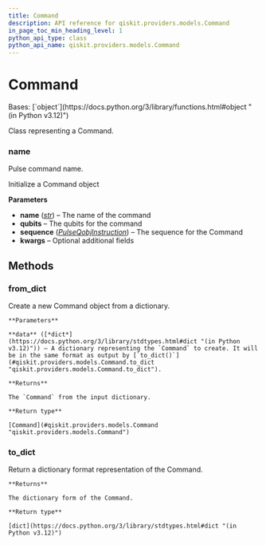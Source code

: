 ```yaml
---
title: Command
description: API reference for qiskit.providers.models.Command
in_page_toc_min_heading_level: 1
python_api_type: class
python_api_name: qiskit.providers.models.Command
---
```


# Command

<Class id="qiskit.providers.models.Command" isDedicatedPage={true} github="https://github.com/Qiskit/qiskit/tree/stable/1.0/qiskit/providers/models/pulsedefaults.py#L94-L160" signature="qiskit.providers.models.Command(name, qubits=None, sequence=None, **kwargs)">
  Bases: [`object`](https://docs.python.org/3/library/functions.html#object "(in Python v3.12)")

  Class representing a Command.

  ### name

  <Attribute id="qiskit.providers.models.Command.name" name="name">
    Pulse command name.
  </Attribute>

  Initialize a Command object

  **Parameters**

  *   **name** ([*str*](https://docs.python.org/3/library/stdtypes.html#str "(in Python v3.12)")) – The name of the command
  *   **qubits** – The qubits for the command
  *   **sequence** ([*PulseQobjInstruction*](qiskit.qobj.PulseQobjInstruction "qiskit.qobj.PulseQobjInstruction")) – The sequence for the Command
  *   **kwargs** – Optional additional fields

  ## Methods

  ### from\_dict

  <Function id="qiskit.providers.models.Command.from_dict" name="from_dict" github="https://github.com/Qiskit/qiskit/tree/stable/1.0/qiskit/providers/models/pulsedefaults.py#L140-L160" signature="classmethod from_dict(data)">
    Create a new Command object from a dictionary.

    **Parameters**

    **data** ([*dict*](https://docs.python.org/3/library/stdtypes.html#dict "(in Python v3.12)")) – A dictionary representing the `Command` to create. It will be in the same format as output by [`to_dict()`](#qiskit.providers.models.Command.to_dict "qiskit.providers.models.Command.to_dict").

    **Returns**

    The `Command` from the input dictionary.

    **Return type**

    [Command](#qiskit.providers.models.Command "qiskit.providers.models.Command")
  </Function>

  ### to\_dict

  <Function id="qiskit.providers.models.Command.to_dict" name="to_dict" github="https://github.com/Qiskit/qiskit/tree/stable/1.0/qiskit/providers/models/pulsedefaults.py#L126-L138" signature="to_dict()">
    Return a dictionary format representation of the Command.

    **Returns**

    The dictionary form of the Command.

    **Return type**

    [dict](https://docs.python.org/3/library/stdtypes.html#dict "(in Python v3.12)")
  </Function>
</Class>

